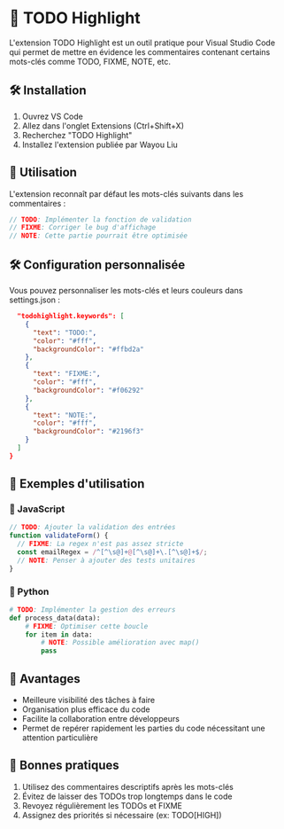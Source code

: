 
# 📘 TODO Highlight

L'extension TODO Highlight est un outil pratique pour Visual Studio Code qui permet de mettre en évidence les commentaires contenant certains mots-clés comme TODO, FIXME, NOTE, etc.

## 🛠️ Installation

1. Ouvrez VS Code
2. Allez dans l'onglet Extensions (Ctrl+Shift+X)
3. Recherchez "TODO Highlight"
4. Installez l'extension publiée par Wayou Liu

## 📘 Utilisation

L'extension reconnaît par défaut les mots-clés suivants dans les commentaires :

```js copy
// TODO: Implémenter la fonction de validation
// FIXME: Corriger le bug d'affichage 
// NOTE: Cette partie pourrait être optimisée
```

## 🛠️ Configuration personnalisée

Vous pouvez personnaliser les mots-clés et leurs couleurs dans settings.json :

```json copy
  "todohighlight.keywords": [
    {
      "text": "TODO:",
      "color": "#fff",
      "backgroundColor": "#ffbd2a"
    },
    {
      "text": "FIXME:",
      "color": "#fff", 
      "backgroundColor": "#f06292"
    },
    {
      "text": "NOTE:",
      "color": "#fff",
      "backgroundColor": "#2196f3"
    }
  ]
}
```

## 📘 Exemples d'utilisation

### 📘 JavaScript
```js copy
// TODO: Ajouter la validation des entrées
function validateForm() {
  // FIXME: La regex n'est pas assez stricte
  const emailRegex = /^[^\s@]+@[^\s@]+\.[^\s@]+$/;
  // NOTE: Penser à ajouter des tests unitaires
}
```

### 📘 Python

```python copy
# TODO: Implémenter la gestion des erreurs
def process_data(data):
    # FIXME: Optimiser cette boucle
    for item in data:
        # NOTE: Possible amélioration avec map()
        pass
```

## 📘 Avantages

- Meilleure visibilité des tâches à faire
- Organisation plus efficace du code
- Facilite la collaboration entre développeurs
- Permet de repérer rapidement les parties du code nécessitant une attention particulière

## 🧪 Bonnes pratiques

1. Utilisez des commentaires descriptifs après les mots-clés
2. Évitez de laisser des TODOs trop longtemps dans le code
3. Revoyez régulièrement les TODOs et FIXME
4. Assignez des priorités si nécessaire (ex: TODO[HIGH])
